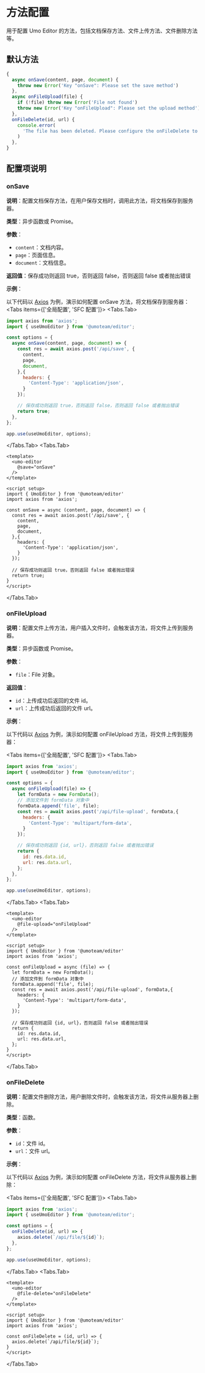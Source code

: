
# 方法配置

用于配置 Umo Editor 的方法，包括文档保存方法、文件上传方法、文件删除方法等。

## 默认方法

```js
{
  async onSave(content, page, document) {
    throw new Error('Key "onSave": Please set the save method')
  },
  async onFileUpload(file) {
    if (!file) throw new Error('File not found')
    throw new Error('Key "onFileUpload": Please set the upload method')
  },
  onFileDelete(id, url) {
    console.error(
      'The file has been deleted. Please configure the onFileDelete to completely delete the file from the server.',
    )
  },
}
```

## 配置项说明

### onSave

**说明**：配置文档保存方法，在用户保存文档时，调用此方法，将文档保存到服务器。

**类型**：异步函数或 Promise。

**参数**：

- `content`：文档内容。
- `page`：页面信息。
- `document`：文档信息。

**返回值**：保存成功则返回 true，否则返回 false，否则返回 false 或者抛出错误


**示例**：

以下代码以 [Axios](https://axios-http.com/) 为例，演示如何配置 onSave 方法，将文档保存到服务器：
<Tabs items={['全局配置', 'SFC 配置']}>
<Tabs.Tab>
```js
import axios from 'axios';
import { useUmoEditor } from '@umoteam/editor';

const options = {
  async onSave(content, page, document) => {
    const res = await axios.post('/api/save', {
      content,
      page,
      document,
    },{
      headers: {
        'Content-Type': 'application/json',
      }
    });

    // 保存成功则返回 true，否则返回 false，否则返回 false 或者抛出错误
    return true; 
  },
};

app.use(useUmoEditor, options);
```
</Tabs.Tab>
<Tabs.Tab>
```vue
<template>
  <umo-editor 
    @save="onSave" 
  />
</template>
 
<script setup>
import { UmoEditor } from '@umoteam/editor'
import axios from 'axios';

const onSave = async (content, page, document) => {
  const res = await axios.post('/api/save', {
    content,
    page,
    document,
  },{
    headers: {
      'Content-Type': 'application/json',
    }
  });

  // 保存成功则返回 true，否则返回 false 或者抛出错误
  return true; 
}
</script>
```
</Tabs.Tab>
</Tabs>

### onFileUpload

**说明**：配置文件上传方法，用户插入文件时，会触发该方法，将文件上传到服务器。

**类型**：异步函数或 Promise。

**参数**：

- `file`：File 对象。

**返回值**：

- `id`：上传成功后返回的文件 id。
- `url`：上传成功后返回的文件 url。



**示例**：

以下代码以 [Axios](https://axios-http.com/) 为例，演示如何配置 onFileUpload 方法，将文件上传到服务器：

<Tabs items={['全局配置', 'SFC 配置']}>
<Tabs.Tab>
```js
import axios from 'axios';
import { useUmoEditor } from '@umoteam/editor';

const options = {
  async onFileUpload(file) => {
    let formData = new FormData();
    // 添加文件到 formData 对象中
    formData.append('file', file);
    const res = await axios.post('/api/file-upload', formData,{
      headers: {
        'Content-Type': 'multipart/form-data',
      }
    });

    // 保存成功则返回 {id, url}，否则返回 false 或者抛出错误
    return {
      id: res.data.id,
      url: res.data.url,
    }; 
  },
};

app.use(useUmoEditor, options);
```
</Tabs.Tab>
<Tabs.Tab>
```vue
<template>
  <umo-editor 
    @file-upload="onFileUpload" 
  />
</template>
 
<script setup>
import { UmoEditor } from '@umoteam/editor'
import axios from 'axios';

const onFileUpload = async (file) => {
  let formData = new FormData();
  // 添加文件到 formData 对象中
  formData.append('file', file);
  const res = await axios.post('/api/file-upload', formData,{
    headers: {
      'Content-Type': 'multipart/form-data',
    }
  });

  // 保存成功则返回 {id, url}，否则返回 false 或者抛出错误
  return {
    id: res.data.id,
    url: res.data.url,
  }; 
}
</script>
```
</Tabs.Tab>
</Tabs>

### onFileDelete

**说明**：配置文件删除方法，用户删除文件时，会触发该方法，将文件从服务器上删除。

**类型**：函数。

**参数**：

- `id`：文件 id。
- `url`：文件 url。


**示例**：

以下代码以 [Axios](https://axios-http.com/) 为例，演示如何配置 onFileDelete 方法，将文件从服务器上删除：

<Tabs items={['全局配置', 'SFC 配置']}>
<Tabs.Tab>
```js
import axios from 'axios';
import { useUmoEditor } from '@umoteam/editor';

const options = {
  onFileDelete(id, url) => {
    axios.delete(`/api/file/${id}`);
  },
};

app.use(useUmoEditor, options);
```
</Tabs.Tab>
<Tabs.Tab>
```vue
<template>
  <umo-editor 
    @file-delete="onFileDelete" 
  />
</template>
 
<script setup>
import { UmoEditor } from '@umoteam/editor'
import axios from 'axios';

const onFileDelete = (id, url) => {
  axios.delete(`/api/file/${id}`);
}
</script>
```
</Tabs.Tab>
</Tabs>

